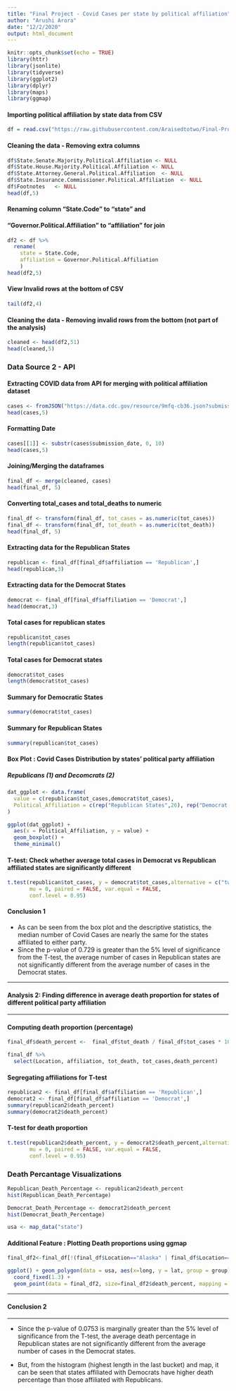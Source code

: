```yaml
---
title: "Final Project - Covid Cases per state by political affiliation"
author: "Arushi Arora"
date: "12/2/2020"
output: html_document
---
```


```r
knitr::opts_chunk$set(echo = TRUE)
library(httr)
library(jsonlite)
library(tidyverse)
library(ggplot2)
library(dplyr)
library(maps)
library(ggmap)
```



#### Importing political affiliation by state data from CSV
```r
df = read.csv("https://raw.githubusercontent.com/Araisedtotwo/Final-Project/main/raw_data.csv",skip = 2, header = T)
```

#### Cleaning the data - Removing extra columns
```r
df$State.Senate.Majority.Political.Affiliation <- NULL
df$State.House.Majority.Political.Affiliation <- NULL
df$State.Attorney.General.Political.Affiliation  <- NULL
df$State.Insurance.Commissioner.Political.Affiliation  <- NULL
df$Footnotes   <- NULL
head(df,5)
```

#### Renaming column "State.Code" to "state" and

#### "Governor.Political.Affiliation" to  "affiliation" for join
```r
df2 <- df %>% 
  rename(
    state = State.Code,
    affiliation = Governor.Political.Affiliation
    )
head(df2,5)
```
#### View Invalid rows at the bottom of CSV
```r
tail(df2,4)
```

#### Cleaning the data - Removing invalid rows from the bottom (not part of the analysis)
```r
cleaned <- head(df2,51)
head(cleaned,5)
```
### Data Source 2 - API
#### Extracting COVID data from API for merging with political affiliation dataset
```r
cases <- fromJSON("https://data.cdc.gov/resource/9mfq-cb36.json?submission_date=2020-10-31", flatten = TRUE)
head(cases,5)
```
#### Formatting Date
```r
cases[[1]] <- substr(cases$submission_date, 0, 10)
head(cases,5)
```

#### Joining/Merging the dataframes
```r
final_df <- merge(cleaned, cases)
head(final_df, 5)
```

#### Converting total_cases and total_deaths to numeric
```r
final_df <- transform(final_df, tot_cases = as.numeric(tot_cases))
final_df <- transform(final_df, tot_death = as.numeric(tot_death))
head(final_df, 5)
```
#### Extracting data for the Republican States
```r
republican <- final_df[final_df$affiliation == 'Republican',]
head(republican,3)
```

#### Extracting data for the Democrat States
```r
democrat <- final_df[final_df$affiliation == 'Democrat',]
head(democrat,3)
```
#### Total cases for republican states
```r
republican$tot_cases
length(republican$tot_cases)
```

#### Total cases for Democrat states
```r
democrat$tot_cases
length(democrat$tot_cases)
```

#### Summary for Democratic States
```r
summary(democrat$tot_cases)
```
#### Summary for Republican States
```r
summary(republican$tot_cases)
```
#### Box Plot : Covid Cases Distribution by states' political party affiliation
##### Republicans (1) and Decomcrats (2)

```r
dat_ggplot <- data.frame(
  value = c(republican$tot_cases,democrat$tot_cases),
  Political_Affiliation = c(rep("Republican States",26), rep("Democrat States", 25))
)

ggplot(dat_ggplot) +
  aes(x = Political_Affiliation, y = value) +
  geom_boxplot() +
  theme_minimal()
```

#### T-test: Check whether average total cases in Democrat vs Republican affiliated states are significantly different
```r
t.test(republican$tot_cases, y = democrat$tot_cases,alternative = c("two.sided"),
       mu = 0, paired = FALSE, var.equal = FALSE,
       conf.level = 0.95)
```


#### Conclusion 1

- As can be seen from the box plot and the descriptive statistics, the median number of Covid Cases are nearly the same for the states affiliated to either party.
- Since the p-value of 0.729 is greater than the 5% level of significance from the T-test, the average number of cases in Republican states are not significantly different from the average number of cases in the Democrat states.

---

#### Analysis 2: Finding difference in average death proportion for states of different political party affiliation

---

#### Computing death proportion (percentage)
```r

final_df$death_percent <-  final_df$tot_death / final_df$tot_cases * 100

final_df %>%
  select(Location, affiliation, tot_death, tot_cases,death_percent)

```

#### Segregating affiliations for T-test
```r
republican2 <- final_df[final_df$affiliation == 'Republican',]
democrat2 <- final_df[final_df$affiliation == 'Democrat',]
summary(republican2$death_percent)
summary(democrat2$death_percent)
```
#### T-test for death proportion
```r
t.test(republican2$death_percent, y = democrat2$death_percent,alternative = c("two.sided"),
       mu = 0, paired = FALSE, var.equal = FALSE,
       conf.level = 0.95)
```

### Death Percantage Visualizations
```r
Republican_Death_Percentage <- republican2$death_percent
hist(Republican_Death_Percentage)
```
```r

Democrat_Death_Percentage <- democrat2$death_percent
hist(Democrat_Death_Percentage)
```

```r

usa <- map_data("state")
```
#### Additional Feature : Plotting Death proportions using ggmap
```r
final_df2<-final_df[!(final_df$Location=="Alaska" | final_df$Location=="Hawaii"),]

ggplot() + geom_polygon(data = usa, aes(x=long, y = lat, group = group)) + 
  coord_fixed(1.3) + 
  geom_point(data = final_df2, size=final_df2$death_percent, mapping = aes(x = longitude, y = latitude), color = ifelse(final_df2$affiliation =="Republican",'red','blue'))
```
--- 

#### Conclusion 2

---

- Since the p-value of 0.0753 is marginally greater than the 5% level of significance from the T-test, the average death percentage in Republican states are not significantly different from the average number of cases in the Democrat states.

- But, from the histogram (highest length in the last bucket) and map, it can be seen that states affiliated with Democrats have higher death percentage than those affiliated with Republicans.